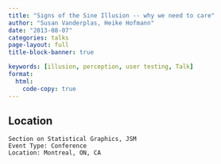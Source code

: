 ```yaml
---
title: "Signs of the Sine Illusion -- why we need to care"
author: "Susan Vanderplas, Heike Hofmann"
date: "2013-08-07"
categories: talks
page-layout: full
title-block-banner: true

keywords: [illusion, perception, user testing, Talk]
format:
  html:
    code-copy: true
---
```

 

## Location

    Section on Statistical Graphics, JSM
    Event Type: Conference
    Location: Montreal, ON, CA


